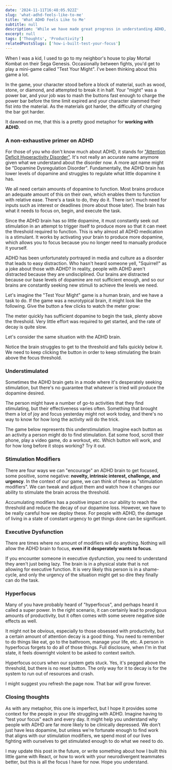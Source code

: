 ```yaml
---
date: '2024-11-11T16:48:05.922Z'
slug: 'what-adhd-feels-like-to-me'
title: 'What ADHD Feels Like to Me'
subtitle: null
description: 'While we have made great progress in understanding ADHD, it can still be difficult for some to grasp the impact it has on those who struggle with it. Let me show you what having ADHD sometimes feels like to me with a simple interactive game.'
excerpt: null
tags: ['Thoughts', 'Productivity']
relatedPostsSlugs: ['how-i-built-test-your-focus']
---
```



When I was a kid, I used to go to my neighbor's house to play Mortal Kombat on their Sega Genesis. Occasionally between fights, you'd get to play a mini-game called "Test Your Might". I've been thinking about this game a lot.

In the game, your character stood before a block of material, such as wood, stone, or diamond, and attempted to break it in half. Your "might" was a power bar, and your job was to mash the buttons fast enough to charge the power bar before the time limit expired and your character slammed their fist into the material. As the materials got harder, the difficulty of charging the bar got harder.

It dawned on me, that this is a pretty good metaphor for **working with ADHD**.

### A non-exhaustive primer on ADHD

For those of you who don't know much about ADHD, it stands for ["Attention Deficit Hyperactivity Disorder"](https://en.wikipedia.org/wiki/Attention_deficit_hyperactivity_disorder). It's not really an accurate name anymore given what we understand about the disorder now. A more apt name might be "Dopamine Dysregulation Disorder". Fundamentally, the ADHD brain has lower levels of dopamine and struggles to regulate what little dopamine it has.

We all need certain amounts of dopamine to function. Most brains produce an adequate amount of this on their own, which enables them to function with relative ease. There's a task to do, they do it. There isn't much need for inputs such as interest or deadlines (more about those later). The brain has what it needs to focus on, begin, and execute the task.

Since the ADHD brain has so little dopamine, it must constantly seek out stimulation in an attempt to trigger itself to produce more so that it can meet the threshold required to function. This is why almost all ADHD medication is a stimulant. It works by activating your brain to produce more dopamine, which allows you to focus because you no longer need to manually produce it yourself.

ADHD has been unfortunately portrayed in media and culture as a disorder that leads to easy distraction. Who hasn't heard someone yell, "Squirrel!" as a joke about those with ADHD? In reality, people with ADHD aren't distracted because they are undisciplined. Our brains are distracted because our base levels of dopamine are not sufficient enough, and so our brains are constantly seeking new stimuli to achieve the levels we need.

Let's imagine the "Test Your Might" game is a human brain, and we have a task to do. If the game was a neurotypical brain, it might look like the following. Give the button a few clicks to watch the meter grow:

<TestYourMight
  client:load
  decay={0.1}
  impulse={100}
  subtitle="Neurotypical Brain"
/>

The meter quickly has sufficient dopamine to begin the task, plenty above the threshold. Very little effort was required to get started, and the rate of decay is quite slow.

Let's consider the same situation with the ADHD brain.

<TestYourMight client:load decay={2.5} impulse={5} subtitle="ADHD Brain" />

Notice the brain struggles to get to the threshold and falls quickly below it. We need to keep clicking the button in order to keep stimulating the brain above the focus threshold.

### Understimulated

Sometimes the ADHD brain gets in a mode where it's desperately seeking stimulation, but there's no guarantee that whatever is tried will produce the dopamine desired.

The person might have a number of go-to activities that they find stimulating, but their effectiveness varies often. Something that brought them a lot of joy and focus yesterday might not work today, and there's no way to know for how long the activity will do the trick.

The game below represents this understimulation. Imagine each button as an activity a person might do to find stimulation. Eat some food, scroll their phone, play a video game, do a workout, etc. Which button will work, and for how long before it stops working? Try it out.

<TestYourMight
  client:load
  decay={2.5}
  impulse={5}
  subtitle="ADHD Brain Understimulated"
  understimulated={true}
/>

### Stimulation Modifiers

There are four ways we can "encourage" an ADHD brain to get focused, some positive, some negative: **novelty, intrinsic interest, challenge, and urgency**. <Marker content="I remember this with the mnemonic NICU." /> In the context of our game, we can think of these as "stimulation modifiers". We can tweak and adjust them and watch how it changes our ability to stimulate the brain across the threshold.

<TestYourMight
  client:load
  decay={2.5}
  impulse={5}
  simulationModifiers={true}
  subtitle="ADHD Brain with Stimulation Modifiers"
/>

Accumulating modifiers has a positive impact on our ability to reach the threshold and reduce the decay of our dopamine loss. However, we have to be really careful how we deploy these. For people with ADHD, the damage of living in a state of constant urgency to get things done can be significant.

### Executive Dysfunction

There are times where no amount of modifiers will do anything. Nothing will allow the ADHD brain to focus, **even if it desperately wants to focus**.

<TestYourMight
  client:load
  decay={80}
  executiveDysfunction={true}
  impulse={2}
  simulationModifiers={true}
  subtitle="ADHD Brain in Executive Dysfunction"
/>

If you encounter someone in executive dysfunction, you need to understand they aren't just being lazy. The brain is in a physical state that is not allowing for executive function. It is very likely this person is in a shame-cycle, and only the urgency of the situation might get so dire they finally can do the task.

### Hyperfocus

Many of you have probably heard of "hyperfocus", and perhaps heard it called a super power. In the right scenario, it can certainly lead to prodigous amounts of productivity, but it often comes with some severe negative side effects as well.

It might not be obvious, especially to those obsessed with productivity, but a certain amount of attention decay is a good thing. You need to remember to do things like eat, go to the bathroom, manage your life, etc. A person in hyperfocus forgets to do all of those things. Full disclosure, when I'm in that state, it feels downright violent to be asked to context switch.

Hyperfocus occurs when our system gets stuck. Yes, it's pegged above the threshold, but there is no reset button. The only way for it to decay is for the system to run out of resources and crash.

<TestYourMight
  client:load
  decay={-10}
  impulse={100}
  subtitle="ADHD Brain in Hyperfocus"
/>

I might suggest you refresh the page now. That bar _will_ grow forever.

### Closing thoughts

As with any metaphor, this one is imperfect, but I hope it provides some context for the people in your life struggling with ADHD. Imagine having to "test your focus" each and every day. It might help you understand why people with ADHD are far more likely to be clinically depressed. We don't just have less dopamine, but unless we're fortunate enough to find work that aligns with our stimulation modifiers, we spend most of our lives fighting with ourselves to get stimulated enough to do what we need to do.

I may update this post in the future, or write something about how I built this little game with React, or how to work with your neurodivergent teammates better, but this is all the focus I have for now. Hope you understand.
